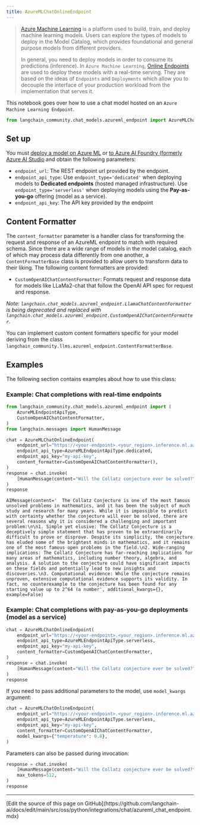 ```yaml
---
title: AzureMLChatOnlineEndpoint
---
```


>[Azure Machine Learning](https://azure.microsoft.com/en-us/products/machine-learning/) is a platform used to build, train, and deploy machine learning models. Users can explore the types of models to deploy in the Model Catalog, which provides foundational and general purpose models from different providers.
>
>In general, you need to deploy models in order to consume its predictions (inference). In `Azure Machine Learning`, [Online Endpoints](https://learn.microsoft.com/en-us/azure/machine-learning/concept-endpoints) are used to deploy these models with a real-time serving. They are based on the ideas of `Endpoints` and `Deployments` which allow you to decouple the interface of your production workload from the implementation that serves it.

This notebook goes over how to use a chat model hosted on an `Azure Machine Learning Endpoint`.

```python
from langchain_community.chat_models.azureml_endpoint import AzureMLChatOnlineEndpoint
```

## Set up

You must [deploy a model on Azure ML](https://learn.microsoft.com/en-us/azure/machine-learning/how-to-use-foundation-models?view=azureml-api-2#deploying-foundation-models-to-endpoints-for-inferencing) or [to Azure AI Foundry (formerly Azure AI Studio](https://learn.microsoft.com/en-us/azure/ai-studio/how-to/deploy-models-open) and obtain the following parameters:

* `endpoint_url`: The REST endpoint url provided by the endpoint.
* `endpoint_api_type`: Use `endpoint_type='dedicated'` when deploying models to **Dedicated endpoints** (hosted managed infrastructure). Use `endpoint_type='serverless'` when deploying models using the **Pay-as-you-go** offering (model as a service).
* `endpoint_api_key`: The API key provided by the endpoint

## Content Formatter

The `content_formatter` parameter is a handler class for transforming the request and response of an AzureML endpoint to match with required schema. Since there are a wide range of models in the model catalog, each of which may process data differently from one another, a `ContentFormatterBase` class is provided to allow users to transform data to their liking. The following content formatters are provided:

* `CustomOpenAIChatContentFormatter`: Formats request and response data for models like LLaMa2-chat that follow the OpenAI API spec for request and response.

*Note: `langchain.chat_models.azureml_endpoint.LlamaChatContentFormatter` is being deprecated and replaced with `langchain.chat_models.azureml_endpoint.CustomOpenAIChatContentFormatter`.*

You can implement custom content formatters specific for your model deriving from the class `langchain_community.llms.azureml_endpoint.ContentFormatterBase`.

## Examples

The following section contains examples about how to use this class:

### Example: Chat completions with real-time endpoints

```python
from langchain_community.chat_models.azureml_endpoint import (
    AzureMLEndpointApiType,
    CustomOpenAIChatContentFormatter,
)
from langchain.messages import HumanMessage

chat = AzureMLChatOnlineEndpoint(
    endpoint_url="https://<your-endpoint>.<your_region>.inference.ml.azure.com/score",
    endpoint_api_type=AzureMLEndpointApiType.dedicated,
    endpoint_api_key="my-api-key",
    content_formatter=CustomOpenAIChatContentFormatter(),
)
response = chat.invoke(
    [HumanMessage(content="Will the Collatz conjecture ever be solved?")]
)
response
```

```output
AIMessage(content='  The Collatz Conjecture is one of the most famous unsolved problems in mathematics, and it has been the subject of much study and research for many years. While it is impossible to predict with certainty whether the conjecture will ever be solved, there are several reasons why it is considered a challenging and important problem:\n\n1. Simple yet elusive: The Collatz Conjecture is a deceptively simple statement that has proven to be extraordinarily difficult to prove or disprove. Despite its simplicity, the conjecture has eluded some of the brightest minds in mathematics, and it remains one of the most famous open problems in the field.\n2. Wide-ranging implications: The Collatz Conjecture has far-reaching implications for many areas of mathematics, including number theory, algebra, and analysis. A solution to the conjecture could have significant impacts on these fields and potentially lead to new insights and discoveries.\n3. Computational evidence: While the conjecture remains unproven, extensive computational evidence supports its validity. In fact, no counterexample to the conjecture has been found for any starting value up to 2^64 (a number', additional_kwargs={}, example=False)
```

### Example: Chat completions with pay-as-you-go deployments (model as a service)

```python
chat = AzureMLChatOnlineEndpoint(
    endpoint_url="https://<your-endpoint>.<your_region>.inference.ml.azure.com/v1/chat/completions",
    endpoint_api_type=AzureMLEndpointApiType.serverless,
    endpoint_api_key="my-api-key",
    content_formatter=CustomOpenAIChatContentFormatter,
)
response = chat.invoke(
    [HumanMessage(content="Will the Collatz conjecture ever be solved?")]
)
response
```

If you need to pass additional parameters to the model, use `model_kwargs` argument:

```python
chat = AzureMLChatOnlineEndpoint(
    endpoint_url="https://<your-endpoint>.<your_region>.inference.ml.azure.com/v1/chat/completions",
    endpoint_api_type=AzureMLEndpointApiType.serverless,
    endpoint_api_key="my-api-key",
    content_formatter=CustomOpenAIChatContentFormatter,
    model_kwargs={"temperature": 0.8},
)
```

Parameters can also be passed during invocation:

```python
response = chat.invoke(
    [HumanMessage(content="Will the Collatz conjecture ever be solved?")],
    max_tokens=512,
)
response
```

---

<Callout icon="pen-to-square" iconType="regular">
  [Edit the source of this page on GitHub](https://github.com/langchain-ai/docs/edit/main/src/oss/python/integrations/chat/azureml_chat_endpoint.mdx)
</Callout>
